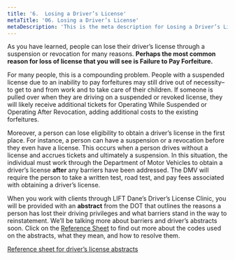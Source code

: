 ```yaml
---
title: '6.	Losing a Driver’s License'
metaTitle: '06. Losing a Driver’s License'
metaDescription: 'This is the meta description for Losing a Driver’s License'
---
```


As you have learned, people can lose their driver’s license through a suspension or revocation for many reasons. **Perhaps the most common reason for loss of license that you will see is Failure to Pay Forfeiture.**

For many people, this is a compounding problem. People with a suspended license due to an inability to pay forfeitures may still drive out of necessity–to get to and from work and to take care of their children. If someone is pulled over when they are driving on a suspended or revoked license, they will likely receive additional tickets for Operating While Suspended or Operating After Revocation, adding additional costs to the existing forfeitures.

Moreover, a person can lose eligibility to obtain a driver’s license in the first place. For instance, a person can have a suspension or a revocation before they even have a license. This occurs when a person drives without a license and accrues tickets and ultimately a suspension. In this situation, the individual must work through the Department of Motor Vehicles to obtain a driver’s license **after** any barriers have been addressed. The DMV will require the person to take a written test, road test, and pay fees associated with obtaining a driver’s license.

When you work with clients through LIFT Dane’s Driver’s License Clinic, you will be provided with an **abstract** from the DOT that outlines the reasons a person has lost their driving privileges and what barriers stand in the way to reinstatement. We’ll be talking more about barriers and driver’s abstracts soon. Click on the [Reference Sheet](https://drive.google.com/file/d/16U3iz0npQ25HtRIJLLysHUkyS1Bq0AU8/view?ormat=pdf) to find out more about the codes used on the abstracts, what they mean, and how to resolve them. 

[Reference sheet for driver’s license abstracts](https://drive.google.com/file/d/16U3iz0npQ25HtRIJLLysHUkyS1Bq0AU8/view?ormat=pdf)
